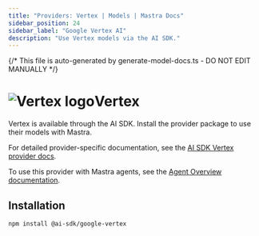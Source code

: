```yaml
---
title: "Providers: Vertex | Models | Mastra Docs"
sidebar_position: 24
sidebar_label: "Google Vertex AI"
description: "Use Vertex models via the AI SDK."
---
```


{/* This file is auto-generated by generate-model-docs.ts - DO NOT EDIT MANUALLY */}

# <img src="https://models.dev/logos/google-vertex.svg" alt="Vertex logo" className="inline w-8 h-8 mr-2 align-middle dark:invert dark:brightness-0 dark:contrast-200" />Vertex

Vertex is available through the AI SDK. Install the provider package to use their models with Mastra.

For detailed provider-specific documentation, see the [AI SDK Vertex provider docs](https://ai-sdk.dev/providers/ai-sdk-providers/google-vertex).

To use this provider with Mastra agents, see the [Agent Overview documentation](/en/docs/agents/overview).

## Installation

```bash npm2yarn copy
npm install @ai-sdk/google-vertex
```
